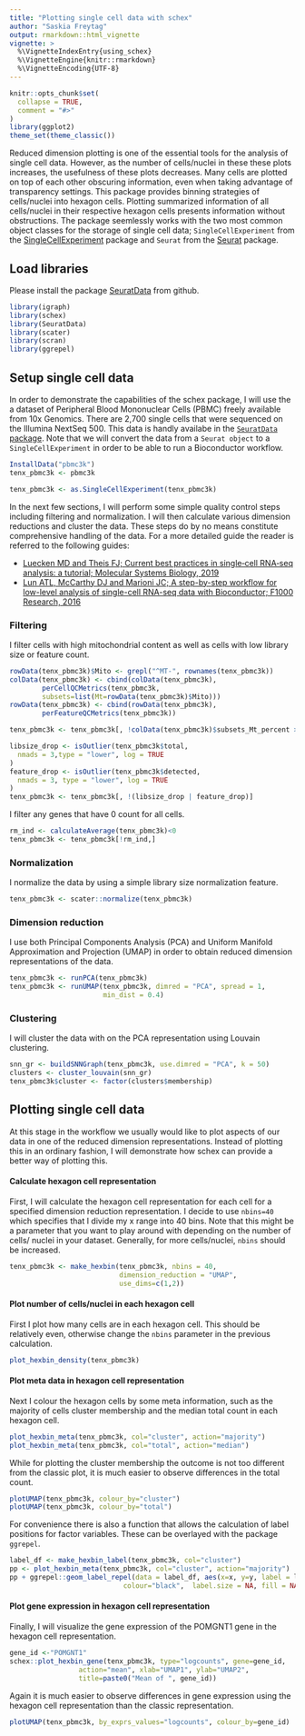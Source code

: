 ```yaml
---
title: "Plotting single cell data with schex"
author: "Saskia Freytag"
output: rmarkdown::html_vignette
vignette: >
  %\VignetteIndexEntry{using_schex}
  %\VignetteEngine{knitr::rmarkdown}
  %\VignetteEncoding{UTF-8}
---
```


```r
knitr::opts_chunk$set(
  collapse = TRUE,
  comment = "#>"
)
library(ggplot2)
theme_set(theme_classic())
```

Reduced dimension plotting is one of the essential tools for the analysis of 
single cell data. However, as the number of cells/nuclei in these these plots 
increases, the usefulness of these plots decreases. Many cells are plotted
on top of each other obscuring information, even when taking advantage of
transparency settings. This package provides binning strategies of cells/nuclei
into hexagon cells. Plotting summarized information of all cells/nuclei in their 
respective hexagon cells presents information without obstructions. The
package seemlessly works with the two most common object classes for the storage
of single cell data; `SingleCellExperiment` from the 
[SingleCellExperiment](https://bioconductor.org/packages/3.9/bioc/html/SingleCellExperiment.html) 
package and `Seurat` from the [Seurat](https://satijalab.org/seurat/) package.

## Load libraries

Please install the package [SeuratData](https://github.com/satijalab/seurat-data)
from github.

```r
library(igraph)
library(schex)
library(SeuratData)
library(scater)
library(scran)
library(ggrepel)
```

## Setup single cell data

In order to demonstrate the capabilities of the schex package, I will use the
a dataset of Peripheral Blood Mononuclear Cells (PBMC) freely available from 
10x Genomics. There are 2,700 single cells that were sequenced on the 
Illumina NextSeq 500. This data is handly availabe in the [`SeuratData` package](https://github.com/satijalab/seurat-data).
Note that we will convert the data from a `Seurat object` to a 
`SingleCellExperiment` in order to be able to run a Bioconductor workflow.

```r
InstallData("pbmc3k")
tenx_pbmc3k <- pbmc3k

tenx_pbmc3k <- as.SingleCellExperiment(tenx_pbmc3k)
```

In the  next few sections, I will perform some simple quality control steps
including filtering and normalization. I will then calculate various dimension 
reductions and cluster the data. These steps do by no means constitute
comprehensive handling of the data. For a more detailed guide the reader is 
referred to the following guides:

* [Luecken MD and Theis FJ; Current best practices in single‐cell RNA‐seq analysis:
  a tutorial; Molecular Systems Biology, 
  2019](https://www.embopress.org/doi/10.15252/msb.20188746)
* [Lun ATL, McCarthy DJ and Marioni JC; A step-by-step workflow for low-level 
  analysis of single-cell RNA-seq data with Bioconductor; F1000 Research, 2016](https://f1000research.com/articles/5-2122)

### Filtering

I filter cells with high mitochondrial content as well as cells with low
library size or feature count.

```r
rowData(tenx_pbmc3k)$Mito <- grepl("^MT-", rownames(tenx_pbmc3k))
colData(tenx_pbmc3k) <- cbind(colData(tenx_pbmc3k), 
        perCellQCMetrics(tenx_pbmc3k, 
        subsets=list(Mt=rowData(tenx_pbmc3k)$Mito)))
rowData(tenx_pbmc3k) <- cbind(rowData(tenx_pbmc3k), 
        perFeatureQCMetrics(tenx_pbmc3k))

tenx_pbmc3k <- tenx_pbmc3k[, !colData(tenx_pbmc3k)$subsets_Mt_percent > 50]

libsize_drop <- isOutlier(tenx_pbmc3k$total,
  nmads = 3,type = "lower", log = TRUE
)
feature_drop <- isOutlier(tenx_pbmc3k$detected,
  nmads = 3, type = "lower", log = TRUE
)
tenx_pbmc3k <- tenx_pbmc3k[, !(libsize_drop | feature_drop)]
```

I filter any genes that have 0 count for all cells.

```r
rm_ind <- calculateAverage(tenx_pbmc3k)<0
tenx_pbmc3k <- tenx_pbmc3k[!rm_ind,]
```

### Normalization

I normalize the data by using a simple library size normalization feature.

```r
tenx_pbmc3k <- scater::normalize(tenx_pbmc3k)
```

### Dimension reduction

I use both Principal Components Analysis (PCA) and Uniform Manifold 
Approximation and Projection (UMAP) in order to obtain reduced dimension 
representations of the data.

```r
tenx_pbmc3k <- runPCA(tenx_pbmc3k)
tenx_pbmc3k <- runUMAP(tenx_pbmc3k, dimred = "PCA", spread = 1, 
                       min_dist = 0.4)
```

### Clustering

I will cluster the data with on the PCA representation using Louvain clustering.

```r
snn_gr <- buildSNNGraph(tenx_pbmc3k, use.dimred = "PCA", k = 50)
clusters <- cluster_louvain(snn_gr)
tenx_pbmc3k$cluster <- factor(clusters$membership)
```

## Plotting single cell data

At this stage in the workflow we usually would like to plot aspects of our data
in one of the reduced dimension representations. Instead of plotting this in an
ordinary fashion, I will demonstrate how schex can provide a better way of 
plotting this.

#### Calculate hexagon cell representation

First, I will calculate the hexagon cell representation for each cell for
a specified dimension reduction representation. I decide to use `nbins=40` which
specifies that I divide my x range into 40 bins. Note that this might be a 
parameter that you want to play around with depending on the number of cells/
nuclei in your dataset. Generally, for more cells/nuclei, `nbins` should be 
increased.

```r
tenx_pbmc3k <- make_hexbin(tenx_pbmc3k, nbins = 40, 
                           dimension_reduction = "UMAP",
                           use_dims=c(1,2))
```

#### Plot number of cells/nuclei in each hexagon cell

First I plot how many cells are in each hexagon cell. This should be
relatively even, otherwise change the `nbins` parameter in the previous 
calculation.

```r
plot_hexbin_density(tenx_pbmc3k)
```

#### Plot meta data in hexagon cell representation

Next I colour the hexagon cells by some meta information, such as the majority 
of cells cluster membership and the median total count in each hexagon cell.

```r
plot_hexbin_meta(tenx_pbmc3k, col="cluster", action="majority")
plot_hexbin_meta(tenx_pbmc3k, col="total", action="median")
```

While for plotting the cluster membership the outcome is not too different from
the classic plot, it is much easier to observe differences in the total count. 

```r
plotUMAP(tenx_pbmc3k, colour_by="cluster")
plotUMAP(tenx_pbmc3k, colour_by="total")
```

For convenience there is also a function that allows the calculation of label
positions for factor variables. These can be overlayed with the package 
`ggrepel`.

```r
label_df <- make_hexbin_label(tenx_pbmc3k, col="cluster")
pp <- plot_hexbin_meta(tenx_pbmc3k, col="cluster", action="majority") 
pp + ggrepel::geom_label_repel(data = label_df, aes(x=x, y=y, label = label), 
                            colour="black",  label.size = NA, fill = NA)  
```

#### Plot gene expression in hexagon cell representation

Finally, I will visualize the gene expression of the POMGNT1 gene in the 
hexagon cell representation.

```r
gene_id <-"POMGNT1"
schex::plot_hexbin_gene(tenx_pbmc3k, type="logcounts", gene=gene_id, 
                 action="mean", xlab="UMAP1", ylab="UMAP2", 
                 title=paste0("Mean of ", gene_id))
```

Again it is much easier to observe differences in gene expression using the 
hexagon cell representation than the classic representation.

```r
plotUMAP(tenx_pbmc3k, by_exprs_values="logcounts", colour_by=gene_id)
```
